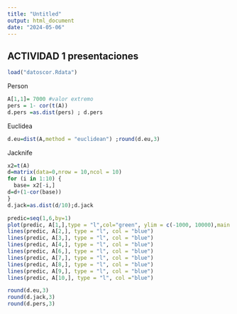 ```yaml
---
title: "Untitled"
output: html_document
date: "2024-05-06"
---
```


## ACTIVIDAD 1 presentaciones

```r
load("datoscor.Rdata")
```

Person 
```r
A[1,1]= 7000 #valor extremo
pers = 1- cor(t(A))
d.pers =as.dist(pers) ; d.pers
```

Euclidea
```r
d.eu=dist(A,method = "euclidean") ;round(d.eu,3)
```

Jacknife
```r
x2=t(A)
d=matrix(data=0,nrow = 10,ncol = 10)
for (i in 1:10) {
  base= x2[-i,]
d=d+(1-cor(base))
}
d.jack=as.dist(d/10);d.jack
```

```r
predic=seq(1,6,by=1)
plot(predic, A[1,],type = "l",col="green", ylim = c(-1000, 10000),main = "Individuos",ylab = "")
lines(predic, A[2,], type = "l", col = "blue")
lines(predic, A[3,], type = "l", col = "blue")
lines(predic, A[4,], type = "l", col = "blue")
lines(predic, A[6,], type = "l", col = "blue")
lines(predic, A[7,], type = "l", col = "blue")
lines(predic, A[8,], type = "l", col = "blue")
lines(predic, A[9,], type = "l", col = "blue")
lines(predic, A[10,], type = "l", col ="blue")
```
```r
round(d.eu,3)
round(d.jack,3)
round(d.pers,3)
```
